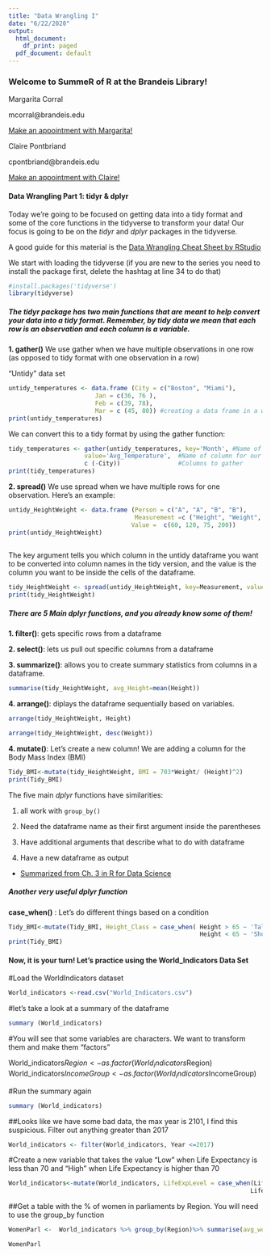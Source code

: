 ---
title: "Data Wrangling I"
date: "6/22/2020"
output:
  html_document:
    df_print: paged
  pdf_document: default
---


### Welcome to SummeR of R at the Brandeis Library! 


Margarita Corral  

mcorral@brandeis.edu  

[Make an appointment with Margarita!](https://calendar.library.brandeis.edu/appointment/8518)  
  
  

Claire Pontbriand 

cpontbriand@brandeis.edu  

[Make an appointment with Claire!](https://calendar.library.brandeis.edu/appointments/scidata)


#### Data Wrangling Part 1: tidyr & dplyr

Today we're going to be focused on getting data into a tidy format and some of the core functions in the tidyverse to transform your data! Our focus is going to be on the *tidyr* and *dplyr* packages in the tidyverse.

A good guide for this material is the [Data Wrangling Cheat Sheet by RStudio](https://www.rstudio.com/wp-content/uploads/2015/02/data-wrangling-cheatsheet.pdf)

We start with loading the tidyverse (if you are new to the series you need to install the package first, delete the hashtag at line 34 to do that)
```{r}
#install.packages('tidyverse')
library(tidyverse)
```
  
    
    
##### The *tidyr* package has two main functions that are meant to help convert your data into a tidy format.  Remember, by tidy data we mean that each row is an observation and each column is a variable. 

**1. gather()** 
We use gather when we have multiple observations in one row (as opposed to tidy format with one observation in a row)

"Untidy" data set 
```{r}
untidy_temperatures <- data.frame (City = c("Boston", "Miami"),
                        Jan = c(36, 76 ),
                        Feb = c(39, 78),
                        Mar = c (45, 80)) #creating a data frame in a wide data format
print(untidy_temperatures)
```
We can convert this to a tidy format by using the gather function: 
```{r}
tidy_temperatures <- gather(untidy_temperatures, key='Month', #Name of the new key column
                     value='Avg_Temperature',  #Name of column for our values
                     c (-City))                #Columns to gather 
print(tidy_temperatures)
```

**2. spread()**
We use spread when we have multiple rows for one observation. Here's an example: 
```{r}
untidy_HeightWeight <- data.frame (Person = c("A", "A", "B", "B"),
                                   Measurement =c ("Height", "Weight", "Height", "Weight"),
                                  Value =  c(60, 120, 75, 200))
print(untidy_HeightWeight)
  
```
The key argument tells you which column in the untidy dataframe you want to be converted into column names in the tidy version, and the value is the column you want to be inside the cells of the dataframe. 
```{r}
tidy_HeightWeight <- spread(untidy_HeightWeight, key=Measurement, value=Value)
print(tidy_HeightWeight)
```


##### There are 5 Main *dplyr* functions, and you already know some of them!     

**1. filter()**: gets specific rows from a dataframe  

**2. select()**: lets us pull out specific columns from a dataframe  

**3. summarize()**: allows you to create summary statistics from columns in a dataframe. 
```{r}
summarise(tidy_HeightWeight, avg_Height=mean(Height))
```

**4. arrange()**: diplays the dataframe sequentially based on variables.
```{r}
arrange(tidy_HeightWeight, Height)
```
```{r}
arrange(tidy_HeightWeight, desc(Weight))
```
**4. mutate()**: Let's  create a new column! We are adding a column for the Body Mass Index (BMI)

```{r}
Tidy_BMI<-mutate(tidy_HeightWeight, BMI = 703*Weight/ (Height)^2)
print(Tidy_BMI)
```


The five main *dplyr* functions have similarities:  

1. all work with ```group_by()```  

2. Need the dataframe name as their first argument inside the parentheses  

3. Have  additional arguments that describe what to do with dataframe  
4. Have a new dataframe as output  

- [Summarized from Ch. 3 in R for Data Science](https://search.library.brandeis.edu/permalink/f/1skfba6/TN_sbo_s9781491910382)  

##### Another very useful dplyr function  

**case_when()** : Let's do different things based on a condition  

```{r}
Tidy_BMI<-mutate(Tidy_BMI, Height_Class = case_when( Height > 65 ~ 'Tall', 
                                                     Height < 65 ~ 'Short'))
print(Tidy_BMI)
```

#### Now, it is your turn! Let's practice using the World_Indicators Data Set



#Load the WorldIndicators dataset

```{r}

World_indicators <-read.csv("World_Indicators.csv")
```



#let's take a look at a summary of the dataframe

```{r}
summary (World_indicators)
```



#You will see that some variables are characters. We want to transform them and make them "factors"

World_indicators$Region<- as.factor(World_indicators$Region)
World_indicators$IncomeGroup<- as.factor(World_indicators$IncomeGroup)

#Run the summary again
```{r}
summary (World_indicators)
```

##Looks like we have some bad data, the max year is 2101, I find this suspicious. Filter out anything greater than 2017
```{r}
World_indicators <- filter(World_indicators, Year <=2017)
```



#Create a new variable that takes the value "Low" when Life Expectancy is less than 70 and "High" when Life Expectancy is higher than 70
```{r}
World_indicators<-mutate(World_indicators, LifeExpLevel = case_when(LifeExpectancy > 70 ~ 'High',
                                                                   LifeExpectancy < 65 ~ 'Low'))
```


##Get a table with the % of women in parliaments by Region. You will need to use the group_by function
```{r}
WomenParl <-  World_indicators %>% group_by(Region)%>% summarise(avg_women=mean(WomenParliament, na.rm = TRUE))

WomenParl
```





